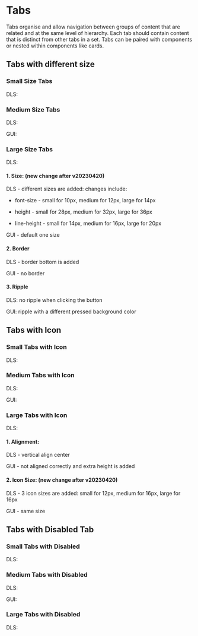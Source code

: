 <style>
  {`
    .flex {
      display: flex;
      align-items: center;
      gap: 16px;
    }
     .type {
      min-width: 40px;
    }
 `}
</style>



<Meta title="Tabs Overview" />

# Tabs

Tabs organise and allow navigation between groups of content that are related and at the same level of hierarchy. Each tab should contain content that is distinct from other tabs in a set. Tabs can be paired with components or nested within components like cards.

## Tabs with different size

### Small Size Tabs

<Canvas>
  <div>
    <div class="flex">
      <p class="type">DLS:</p>
      <Story of={TabsStories.DefaultSmall} />
    </div>
  </div>
</Canvas>

### Medium Size Tabs

<Canvas>
  <div>
    <div class="flex">
      <p class="type">DLS:</p>
      <Story of={TabsStories.DefaultMedium} />
    </div>
    <div class="flex">
      <p class="type">GUI:</p>
      <Story of={TabsGUIStories.Default} />
    </div>
  </div>
</Canvas>

### Large Size Tabs

<Canvas>
  <div>
    <div class="flex">
      <p class="type">DLS:</p>
      <Story of={TabsStories.DefaultLarge} />
    </div>
  </div>
</Canvas>

#### 1. Size: (new change after v20230420)

DLS - different sizes are added: changes include:

- font-size - small for 10px, medium for 12px, large for 14px

- height - small for 28px, medium for 32px, large for 36px

- line-height - small for 14px, medium for 16px, large for 20px

GUI - default one size

#### 2. Border

DLS - border bottom is added

GUI - no border

#### 3. Ripple

DLS: no ripple when clicking the button

GUI: ripple with a different pressed background color

## Tabs with Icon

### Small Tabs with Icon

<Canvas>
  <div>
    <div class="flex">
      <p class="type">DLS:</p>
      <Story of={TabsStories.SmallWithIcon} />
    </div>

  </div>
</Canvas>

### Medium Tabs with Icon

<Canvas>
  <div>
    <div class="flex">
      <p class="type">DLS:</p>
      <Story of={TabsStories.MediumWithIcon} />
    </div>
    <div class="flex">
      <p class="type">GUI:</p>
      <Story of={TabsGUIStories.WithIcon} />
    </div>
  </div>
</Canvas>

### Large Tabs with Icon

<Canvas>
  <div>
    <div class="flex">
      <p class="type">DLS:</p>
      <Story of={TabsStories.LargeWithIcon} />
    </div>
  </div>
</Canvas>

#### 1. Alignment:

DLS - vertical align center

GUI - not aligned correctly and extra height is added

#### 2. Icon Size: (new change after v20230420)

DLS - 3 icon sizes are added: small for 12px, medium for 16px, large for 16px

GUI - same size

## Tabs with Disabled Tab

### Small Tabs with Disabled

<Canvas>
  <div>
    <div class="flex">
      <p class="type">DLS:</p>
      <Story of={TabsStories.SmallWithDisabled} />
    </div>
  </div>
</Canvas>

### Medium Tabs with Disabled

<Canvas>
  <div>
    <div class="flex">
      <p class="type">DLS:</p>
      <Story of={TabsStories.MediumWithDisabled} />
    </div>
    <div class="flex">
      <p class="type">GUI:</p>
      <Story of={TabsGUIStories.WithDisabled} />
    </div>
  </div>
</Canvas>

### Large Tabs with Disabled

<Canvas>
  <div>
    <div class="flex">
      <p class="type">DLS:</p>
      <Story of={TabsStories.LargeWithDisabled} />
    </div>
  </div>
</Canvas>
